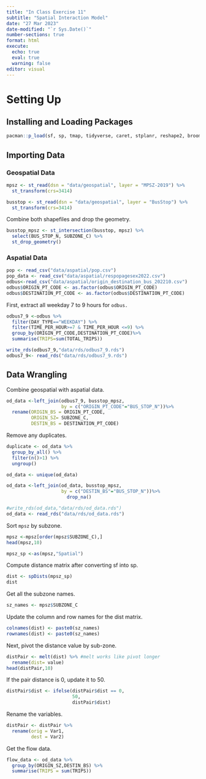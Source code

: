 ```yaml
---
title: "In Class Exercise 11"
subtitle: "Spatial Interaction Model"
date: "27 Mar 2023"
date-modified: "`r Sys.Date()`"
number-sections: true
format: html
execute: 
  echo: true
  eval: true
  warning: false
editor: visual
---
```


# Setting Up

## Installing and Loading Packages

```r
pacman::p_load(sf, sp, tmap, tidyverse, caret, stplanr, reshape2, broom)
```

## Importing Data

### Geospatial Data

```r
mpsz <- st_read(dsn = "data/geospatial", layer = "MPSZ-2019") %>%
  st_transform(crs=3414)
```

```r
busstop <- st_read(dsn = "data/geospatial", layer = "BusStop") %>%
  st_transform(crs=3414)
```

Combine both shapefiles and drop the geometry.

```r
busstop_mpsz <- st_intersection(busstop, mpsz) %>% 
  select(BUS_STOP_N, SUBZONE_C) %>%
  st_drop_geometry()
```

### Aspatial Data

```r
pop <- read_csv("data/aspatial/pop.csv")
pop_data <- read_csv("data/aspatial/respopagesex2022.csv")
odbus<-read_csv("data/aspatial/origin_destination_bus_202210.csv")
odbus$ORIGIN_PT_CODE <- as.factor(odbus$ORIGIN_PT_CODE)
odbus$DESTINATION_PT_CODE <- as.factor(odbus$DESTINATION_PT_CODE)
```

First, extract all weekday 7 to 9 hours for `odbus.`

```r
odbus7_9 <-odbus %>%
  filter(DAY_TYPE=="WEEKDAY") %>%
  filter(TIME_PER_HOUR>=7 & TIME_PER_HOUR <=9) %>%
  group_by(ORIGIN_PT_CODE,DESTINATION_PT_CODE)%>%
  summarise(TRIPS=sum(TOTAL_TRIPS))
```

```r
write_rds(odbus7_9,"data/rds/odbus7_9.rds")
odbus7_9<- read_rds("data/rds/odbus7_9.rds")
```

## Data Wrangling

Combine geospatial with aspatial data.

```r
od_data <-left_join(odbus7_9, busstop_mpsz,
                    by = c("ORIGIN_PT_CODE"="BUS_STOP_N"))%>%
  rename(ORIGIN_BS = ORIGIN_PT_CODE,
         ORIGIN_SZ= SUBZONE_C,
         DESTIN_BS = DESTINATION_PT_CODE)
```

Remove any duplicates.

```r
duplicate <- od_data %>%
  group_by_all() %>%
  filter(n()>1) %>%
  ungroup()

od_data <- unique(od_data)

od_data <-left_join(od_data, busstop_mpsz,
                    by = c("DESTIN_BS"="BUS_STOP_N"))%>%
                      drop_na()
```

```r
#write_rds(od_data,"data/rds/od_data.rds")
od_data <- read_rds("data/rds/od_data.rds")
```

Sort `mpsz` by subzone.

```r
mpsz <-mpsz[order(mpsz$SUBZONE_C),]
head(mpsz,10)
```

```r
mpsz_sp <-as(mpsz,"Spatial")
```

Compute distance matrix after converting sf into sp.

```r
dist <- spDists(mpsz_sp)
dist
```

Get all the subzone names.

```r
sz_names <- mpsz$SUBZONE_C
```

Update the column and row names for the dist matrix.

```r
colnames(dist) <- paste0(sz_names)
rownames(dist) <- paste0(sz_names)
```

Next, pivot the distance value by sub-zone.

```r
distPair <- melt(dist) %>% #melt works like pivot longer
  rename(dist= value)
head(distPair,10)
```

If the pair distance is 0, update it to 50.

```r
distPair$dist <- ifelse(distPair$dist == 0, 
                        50,
                        distPair$dist)
```

Rename the variables.

```r
distPair <- distPair %>%
  rename(orig = Var1,
         dest = Var2)
```

Get the flow data.

```r
flow_data <- od_data %>%
  group_by(ORIGIN_SZ,DESTIN_BS) %>%
  summarise(TRIPS = sum(TRIPS))
```
